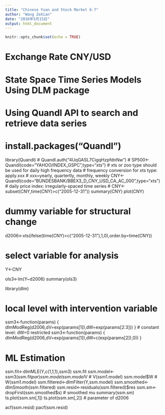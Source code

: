 ```yaml
---
title: "Chinese Yuan and Stock Market 6-7"
author: "Wang ZeXian"
date: "2016年5月15日"
output: html_document
---
```


```r
knitr::opts_chunk$set(echo = TRUE)
```

# Exchange Rate CNY/USD
# State Space Time Series Models Using DLM package
# Using Quandl API to search and retrieve data series
# install.packages("Quandl")
library(Quandl)
# Quandl.auth("4UqGASL7CigqHzpfdnNw")
# SP500<-Quandl(code="YAHOO/INDEX_GSPC",type="xts") 
# xts or zoo type should be used for daily high frequency data
# frequency conversion for xts type: apply.xxx
# xxx=yearly, quartertly, monthly, weekly
CNY<-Quandl(code="BUNDESBANK/BBEX3_D_CNY_USD_CA_AC_000",type="xts") 
# daily price index: irregularly-spaced time series
# CNY<-subset(CNY,time(CNY)>c("2005-12-31"))
summary(CNY)
plot(CNY)

# dummy variable for structural change
d2006<-xts(ifelse(time(CNY)>c("2005-12-31"),1,0),order.by=time(CNY))

# select variable for analysis
Y<-CNY

ols3<-lm(Y~d2006)
summary(ols3)

library(dlm)

# local level with intervention variable
ssm3<-function(params) {
  dlmModReg(d2006,dV=exp(params[1]),dW=exp(params[2:3]))
}
# constant level: dW=0 restricted
ssm3<-function(params) {
  dlmModReg(d2006,dV=exp(params[1]),dW=c(exp(params[2]),0))
}

# ML Estimation 
ssm.fit<-dlmMLE(Y,c(1,1,1),ssm3)
ssm.fit
ssm.model<-ssm3(ssm.fit$par)
ssm.model
ssm.model$V  # V(ssm1.model)
ssm.model$W  # W(ssm1.model)
ssm.filtered<-dlmFilter(Y,ssm.model)
ssm.smoothed<-dlmSmooth(ssm.filtered)
ssm.resid<-residuals(ssm.filtered)$res
ssm.sm<-dropFirst(ssm.smoothed$s)  # smoothed mu
summary(ssm.sm)
ts.plot(ssm.sm[,1])
ts.plot(ssm.sm[,2]) # parameter of d2006

acf(ssm.resid)
pacf(ssm.resid)
